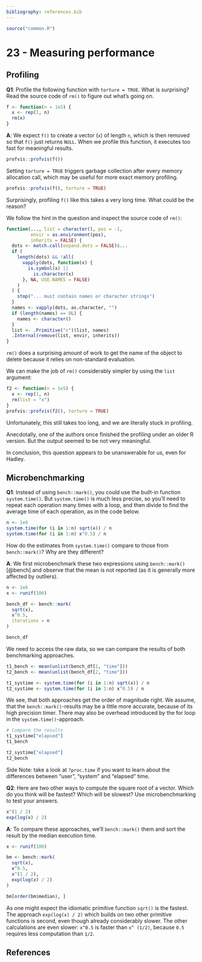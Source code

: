 ```yaml
---
bibliography: references.bib
---
```


```r
source("common.R")
```

# 23 - Measuring performance {-}

## Profiling

__[Q1]{.Q}__: Profile the following function with `torture = TRUE`. What is surprising? Read the source code of `rm()` to figure out what's going on.

```r
f <- function(n = 1e5) {
  x <- rep(1, n)
  rm(x)
}
```

__[A]{.solved}__: We expect `f()` to create a vector (`x`) of length `n`, which is then removed so that `f()` just returns `NULL`. When we profile this function, it executes too fast for meaningful results.

```r
profvis::profvis(f())
```

Setting `torture = TRUE` triggers garbage collection after every memory allocation call, which may be useful for more exact memory profiling.

```r
profvis::profvis(f(), torture = TRUE)
```

Surprisingly, profiling `f()` like this takes a very long time. What could be the reason?

We follow the hint in the question and inspect the source code of `rm()`:

```r
function(..., list = character(), pos = -1,
         envir = as.environment(pos),
         inherits = FALSE) {
  dots <- match.call(expand.dots = FALSE)$...
  if (
    length(dots) && !all(
      vapply(dots, function(x) {
        is.symbol(x) ||
          is.character(x)
      }, NA, USE.NAMES = FALSE)
    )
  ) {
    stop("... must contain names or character strings")
  }
  names <- vapply(dots, as.character, "")
  if (length(names) == 0L) {
    names <- character()
  }
  list <- .Primitive("c")(list, names)
  .Internal(remove(list, envir, inherits))
}
```

`rm()` does a surprising amount of work to get the name of the object to delete because it relies on non-standard evaluation.

We can make the job of `rm()` considerably simpler by using the `list` argument:

```r
f2 <- function(n = 1e5) {
  x <- rep(1, n)
  rm(list = "x")
}
profvis::profvis(f2(), torture = TRUE)
```

Unfortunately, this still takes too long, and we are literally stuck in profiling.

Anecdotally, one of the authors once finished the profiling under an older R version. But the output seemed to be not very meaningful.

In conclusion, this question appears to be unanswerable for us, even for Hadley.

## Microbenchmarking

__[Q1]{.Q}__: Instead of using `bench::mark()`, you could use the built-in function `system.time()`. But `system.time()` is much less precise, so you'll need to repeat each operation many times with a loop, and then divide to find the average time of each operation, as in the code below.

```r
n <- 1e6
system.time(for (i in 1:n) sqrt(x)) / n
system.time(for (i in 1:n) x^0.5) / n
```

How do the estimates from `system.time()` compare to those from `bench::mark()`? Why are they different?

__[A]{.solved}__: We first microbenchmark these two expressions using `bench::mark()` [@bench] and observe that the mean is not reported (as it is generally more affected by outliers).

```r
n <- 1e6
x <- runif(100)

bench_df <- bench::mark(
  sqrt(x),
  x^0.5,
  iterations = n
)

bench_df
```

We need to access the raw data, so we can compare the results of both benchmarking approaches.

```r
t1_bench <- mean(unlist(bench_df[1, "time"]))
t2_bench <- mean(unlist(bench_df[2, "time"]))

t1_systime <- system.time(for (i in 1:n) sqrt(x)) / n
t2_systime <- system.time(for (i in 1:n) x^0.5) / n
```

We see, that both approaches get the order of magnitude right. We assume, that the `bench::mark()`-results may be a little more accurate, because of its high precision timer. There may also be overhead introduced by the for loop in the `system.time()`-approach.

```r
# Compare the results
t1_systime["elapsed"]
t1_bench

t2_systime["elapsed"]
t2_bench
```

Side Note: take a look at `?proc.time` if you want to learn about the differences between "user", "system" and "elapsed" time.

__[Q2]{.Q}__: Here are two other ways to compute the square root of a vector. Which do you think will be fastest? Which will be slowest? Use microbenchmarking to test your answers.

```r
x^(1 / 2)
exp(log(x) / 2)
```

__[A]{.solved}__: To compare these approaches, we'll `bench::mark()` them and sort the result by the median execution time.

```r
x <- runif(100)

bm <- bench::mark(
  sqrt(x),
  x^0.5,
  x^(1 / 2),
  exp(log(x) / 2)
)

bm[order(bm$median), ]
```

As one might expect the idiomatic primitive function `sqrt()` is the fastest. The approach `exp(log(x) / 2)` which builds on two other primitive functions is second, even though already considerably slower. The other calculations are even slower: `x^0.5` is faster than `x^ (1/2)`, because `0.5` requires less computation than `1/2`.

## References
